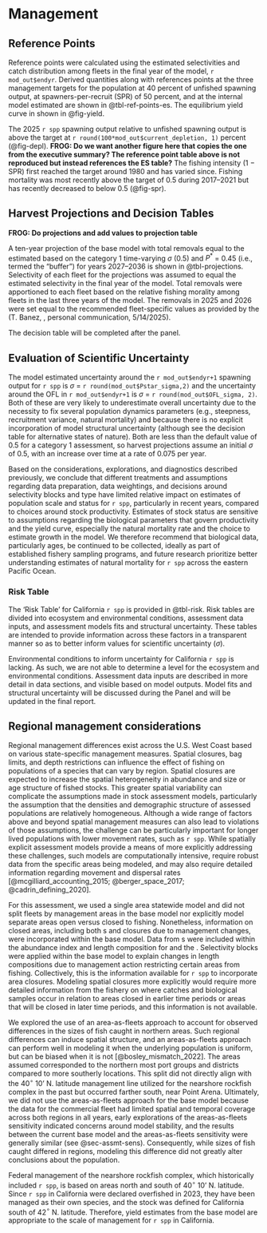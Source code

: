 # Management 

## Reference Points

Reference points were calculated using the estimated selectivities and catch distribution among fleets in the final year of the model, `r mod_out$endyr`. Derived quantities along with references points at the three management targets for the population at 40 percent of unfished spawning output, at spawners-per-recruit (SPR) of 50 percent, and at the internal model estimated \gls{msy} are shown in @tbl-ref-points-es. The equilibrium yield curve in shown in @fig-yield.   

The 2025 `r spp` spawning output relative to unfished spawning output is above the target at `r round(100*mod_out$current_depletion, 1)` percent (@fig-depl). **FROG: Do we want another figure here that copies the one from the executive summary? The reference point table above is not reproduced but instead references the ES table?** The fishing intensity (1 − SPR) first reached the target around 1980 and has varied since. Fishing mortality was most recently above the target of 0.5 during 2017--2021 but has recently decreased to below 0.5 (@fig-spr).

## Harvest Projections and Decision Tables

**FROG: Do projections and add values to projection table**

A ten-year projection of the base model with total removals equal to the estimated \gls{acl} based on the category 1 time-varying $\sigma$ (0.5) and $P^*$ = 0.45 (i.e., termed the "buffer") for years 2027--2036 is shown in @tbl-projections. Selectivity of each fleet for the projections was assumed to equal the estimated selectivity in the final year of the model. Total removals were apportioned to each fleet based on the relative fishing morality among fleets in the last three years of the model. The removals in 2025 and 2026 were set equal to the recommended fleet-specific values as provided by the \gls{gmt} (T. Banez, \gls{cdfw}, personal communication, 5/14/2025). 

The decision table will be completed after the \gls{star} panel.


## Evaluation of Scientific Uncertainty

The model estimated uncertainty around the `r mod_out$endyr+1` spawning output for `r spp` is $\sigma$ = `r round(mod_out$Pstar_sigma,2)` and the uncertainty around the OFL in `r mod_out$endyr+1` is $\sigma$ = `r round(mod_out$OFL_sigma, 2)`. Both of these are very likely to underestimate overall uncertainty due to the necessity to fix several population dynamics parameters (e.g., steepness, recruitment variance, natural mortality) and because there is no explicit incorporation of model structural uncertainty (although see the decision table for alternative states of nature). Both are less than the default \gls{ssc} value of 0.5 for a category 1 assessment, so harvest projections assume an initial $\sigma$ of 0.5, with an increase over time at a rate of 0.075 per year.

Based on the considerations, explorations, and diagnostics described previously, we conclude that different treatments and assumptions regarding data preparation, data weightings, and decisions around selectivity blocks and type have limited relative impact on estimates of population scale and status for `r spp`, particularly in recent years, compared to choices around stock productivity. Estimates of stock status are sensitive to assumptions regarding the biological parameters that govern productivity and the yield curve, especially the natural mortality rate and the choice to estimate growth in the model. We therefore recommend that biological data, particularly ages, be continued to be collected, ideally as part of established fishery sampling programs, and future research prioritize better understanding estimates of natural mortality for `r spp` across the eastern Pacific Ocean.


### Risk Table

The ‘Risk Table’ for California `r spp` is provided in @tbl-risk. Risk tables are divided into ecosystem and environmental conditions, assessment data inputs, and assessment models fits and structural uncertainty. These tables are intended to provide information across these factors in a transparent manner so as to better inform values for scientific uncertainty ($\sigma$).

Environmental conditions to inform uncertainty for California `r spp` is lacking. As such, we are not able to determine a level for the ecosystem and environmental conditions. Assessment data inputs are described in more detail in data sections, and visible based on model outputs. Model fits and structural uncertainty will be discussed during the \gls{star} Panel and will be updated in the final report. 


## Regional management considerations

Regional management differences exist across the U.S. West Coast based on various state-specific management measures. Spatial closures, bag limits, and depth restrictions can influence the effect of fishing on populations of a species that can vary by region. Spatial closures are expected to increase the spatial heterogeneity in abundance and size or age structure of fished stocks. This greater spatial variability can complicate the assumptions made in stock assessment models, particularly the assumption that the densities and demographic structure of assessed populations are relatively homogeneous. Although a wide range of factors above and beyond spatial management measures can also lead to violations of those assumptions, the challenge can be particularly important for longer lived populations with lower movement rates, such as `r spp`. While spatially explicit assessment models provide a means of more explicitly addressing these challenges, such models are computationally intensive, require robust data from the specific areas being modeled, and may also require detailed information regarding movement and dispersal rates [@mcgilliard_accounting_2015; @berger_space_2017; @cadrin_defining_2020].

For this assessment, we used a single area statewide model and did not split fleets by management areas in the base model nor explicitly model separate areas open versus closed to fishing. Nonetheless, information on closed areas, including both \gls{mpa}s and closures due to management changes, were incorporated within the base model. Data from \gls{mpa}s were included within the abundance index and length composition for \gls{s-ccfrp} and the \gls{rov}. Selectivity blocks were applied within the base model to explain changes in length compositions due to management action restricting certain areas from fishing. Collectively, this is the information available for `r spp` to incorporate area closures. Modeling spatial closures more explicitly would require more detailed information from the fishery on where catches and biological samples occur in relation to areas closed in earlier time periods or areas that will be closed in later time periods, and this information is not available.

We explored the use of an area-as-fleets approach to account for observed differences in the sizes of fish caught in northern areas. Such regional differences can induce spatial structure, and an areas-as-fleets approach can perform well in modeling it when the underlying population is uniform, but can be biased when it is not [@bosley_mismatch_2022]. The areas assumed corresponded to the northern most port groups and districts compared to more southerly locations. This split did not directly align with the 40$^\circ$ 10' N. latitude management line utilized for the nearshore rockfish complex in the past but occurred farther south, near Point Arena. Ultimately, we did not use the areas-as-fleets approach for the base model because the data for the commercial fleet had limited spatial and temporal coverage across both regions in all years, early explorations of the areas-as-fleets sensitivity indicated concerns around model stability, and the results between the current base model and the areas-as-fleets sensitivity were generally similar (see @sec-assmt-sens). Consequently, while sizes of fish caught differed in regions, modeling this difference did not greatly alter conclusions about the population.  

Federal management of the nearshore rockfish complex, which historically included `r spp`, is based on areas north and south of 40$^\circ$ 10' N. latitude. Since `r spp` in California were declared overfished in 2023, they have been managed as their own species, and the stock was defined for California south of 42$^\circ$ N. latitude. Therefore, yield estimates from the base model are appropriate to the scale of management for `r spp` in California. 